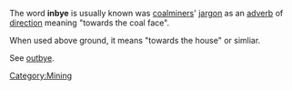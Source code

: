The word '''inbye''' is usually known was [[coal|coalminer]]s' [[jargon]] as an [[adverb]] of [[direction]] meaning "towards the coal face".

When used above ground, it means "towards the house" or simliar.

See [[outbye]].

[[Category:Mining]]
{{stub}}